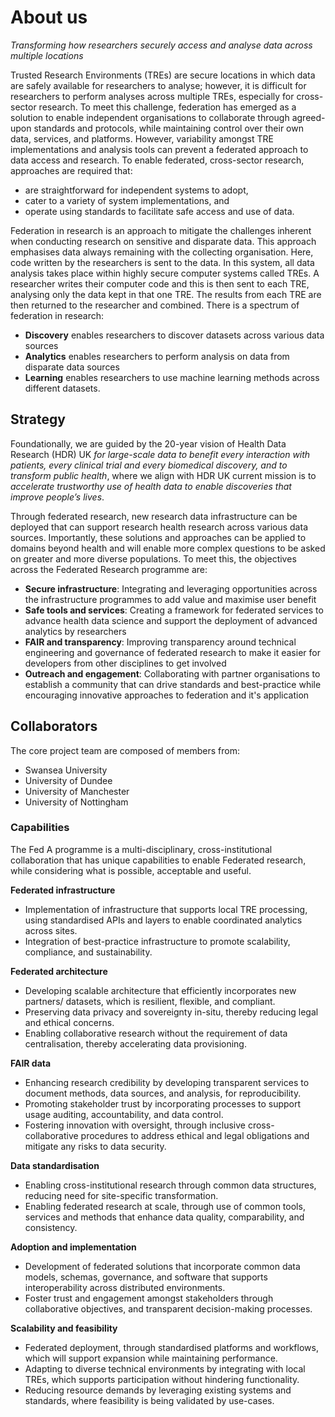 # About us
*Transforming how researchers securely access and analyse data across multiple locations*

Trusted Research Environments (TREs) are secure locations in which data are safely available for researchers to analyse; however, it is difficult for researchers to perform analyses across multiple TREs, especially for cross-sector research. To meet this challenge, federation has emerged as a solution to enable independent organisations to collaborate through agreed-upon standards and protocols, while maintaining control over their own data, services, and platforms. However, variability amongst TRE implementations and analysis tools can prevent a federated approach to data access and research. To enable federated, cross-sector research, approaches are required that:
- are straightforward for independent systems to adopt,
- cater to a variety of system implementations, and 
- operate using standards to facilitate safe access and use of data.

Federation in research is an approach to mitigate the challenges inherent when conducting research on sensitive and disparate data. This approach emphasises data always remaining with the collecting organisation. Here, code written by the researchers is sent to the data. In this system, all data analysis takes place within highly secure computer systems called TREs. A researcher writes their computer code and this is then sent to each TRE, analysing only the data kept in that one TRE.  The results from each TRE are then returned to the researcher and combined. There is a spectrum of federation in research:
- **Discovery** enables researchers to discover datasets across various data sources
- **Analytics** enables researchers to perform analysis on data from disparate data sources 
- **Learning** enables researchers to use machine learning methods across different datasets.

## Strategy
Foundationally, we are guided by the 20-year vision of Health Data Research (HDR) UK *for large-scale data to benefit every interaction with patients, every clinical trial and every biomedical discovery, and to transform public health*, where we align with HDR UK current mission is to *accelerate trustworthy use of health data to enable discoveries that improve people’s lives*. 

Through federated research, new research data infrastructure can be deployed that can support research health research across various data sources. Importantly, these solutions and approaches can be applied to domains beyond health and will enable more complex questions to be asked on greater and more diverse populations. To meet this, the objectives across the Federated Research programme are:
- **Secure infrastructure**: Integrating and leveraging opportunities across the infrastructure programmes to add value and maximise user benefit
- **Safe tools and services**: Creating a framework for federated services to advance health data science and support the deployment of advanced analytics by researchers
- **FAIR and transparency**: Improving transparency around technical engineering and governance of federated research to make it easier for developers from other disciplines to get involved
- **Outreach and engagement**: Collaborating with partner organisations to establish a community that can drive standards and best-practice while encouraging innovative approaches to federation and it's application

## Collaborators
The core project team are composed of members from:
- Swansea University
- University of Dundee
- University of Manchester
- University of Nottingham

### Capabilities
The Fed A programme is a multi-disciplinary, cross-institutional collaboration that has unique capabilities to enable Federated research, while considering what is possible, acceptable and useful.

**Federated infrastructure**
- Implementation of infrastructure that supports local TRE processing, using standardised APIs and layers to enable coordinated analytics across sites.
- Integration of best-practice infrastructure to promote scalability, compliance, and sustainability.

**Federated architecture**
- Developing scalable architecture that efficiently incorporates new partners/ datasets, which is resilient, flexible, and compliant.
- Preserving data privacy and sovereignty in-situ, thereby reducing legal and ethical concerns.
- Enabling collaborative research without the requirement of data centralisation, thereby accelerating data provisioning.

**FAIR data**
- Enhancing research credibility by developing transparent services to document methods, data sources, and analysis, for reproducibility. 
- Promoting stakeholder trust by incorporating processes to support usage auditing, accountability, and data control.
- Fostering innovation with oversight, through inclusive cross-collaborative procedures to address ethical and legal obligations and mitigate any risks to data security.

**Data standardisation**
- Enabling cross-institutional research through common data structures, reducing need for site-specific transformation.
- Enabling federated research at scale, through use of common tools, services and methods that enhance data quality, comparability, and consistency.

**Adoption and implementation**
- Development of federated solutions that incorporate common data models, schemas, governance, and software that supports interoperability across distributed environments.
- Foster trust and engagement amongst stakeholders through collaborative objectives, and transparent decision-making processes.

**Scalability and feasibility**
- Federated deployment, through standardised platforms and workflows, which will support expansion while maintaining performance.
- Adapting to diverse technical environments by integrating with local TREs, which supports participation without hindering functionality.
- Reducing resource demands by leveraging existing systems and standards, where feasibility is being validated by use-cases.
